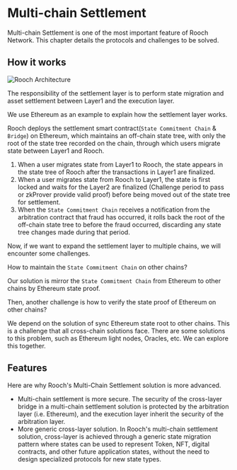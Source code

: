 # Multi-chain Settlement

Multi-chain Settlement is one of the most important feature of Rooch Network. This chapter details the protocols and challenges to be solved.

## How it works


<Image
  src="/docs/multi-chain-settlement.svg"
  alt="Rooch Architecture"
  width={600}
  height={600}
  class="mx-auto my-4"
/>

The responsibility of the settlement layer is to perform state migration and asset settlement between Layer1 and the execution layer.

We use Ethereum as an example to explain how the settlement layer works.

Rooch deploys the settlement smart contract(`State Commitment Chain` & `Bridge`) on Ethereum, which maintains an off-chain state tree, with only the root of the state tree recorded on the chain, through which users migrate state between Layer1 and Rooch.

1. When a user migrates state from Layer1 to Rooch, the state appears in the state tree of Rooch after the transactions in Layer1 are finalized.
2. When a user migrates state from Rooch to Layer1, the state is first locked and waits for the Layer2 are finalized (Challenge period to pass or zkProver provide valid proof) before being moved out of the state tree for settlement.
3. When the `State Commitment Chain` receives a notification from the arbitration contract that fraud has occurred, it rolls back the root of the off-chain state tree to before the fraud occurred, discarding any state tree changes made during that period.

Now, if we want to expand the settlement layer to multiple chains, we will encounter some challenges.

How to maintain the `State Commitment Chain` on other chains? 

Our solution is mirror the `State Commitment Chain` from Ethereum to other chains by Ethereum state proof.

Then, another challenge is how to verify the state proof of Ethereum on other chains?

We depend on the solution of sync Ethereum state root to other chains. This is a challenge that all cross-chain solutions face. There are some solutions to this problem, such as Ethereum light nodes, Oracles, etc. We can explore this together.

## Features

Here are why Rooch's Multi-Chain Settlement solution is more advanced.

- Multi-chain settlement is more secure. The security of the cross-layer bridge in a multi-chain settlement solution is protected by the arbitration layer (i.e. Ethereum), and the execution layer inherit the security of the arbitration layer.
- More generic cross-layer solution. In Rooch's multi-chain settlement solution, cross-layer is achieved through a generic state migration pattern where states can be used to represent Token, NFT, digital contracts, and other future application states, without the need to design specialized protocols for new state types.
